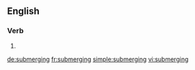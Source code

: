 ==English==

===Verb===
{{head|en}}

# {{present participle of|submerge}}

[[de:submerging]]
[[fr:submerging]]
[[simple:submerging]]
[[vi:submerging]]